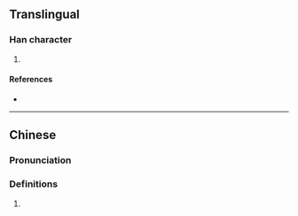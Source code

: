 {{character info/new}}
==Translingual==

===Han character===
{{Han char|rn=31|rad=囗|as=11|sn=14|four=|canj=WCMW|ids=⿴囗⿱八面}}

# {{defn|Han|sort=囗11}}

====References====
* {{Han ref|kx=0221.071|hdz=10726.020|uh=5719|ud=22297}}

----
==Chinese==
{{zh-forms}}

===Pronunciation===
{{zh-pron
|m=lüè
|m-s=
|c=
|c-t=
|g=
|h=pfs=
|j=
|md=
|mn=
|mn-t=
|w=
|x=
|mc=y
|oc=y
|cat=n
}}

===Definitions===
{{zh-hanzi}}

# {{zh-only|圐圙}}